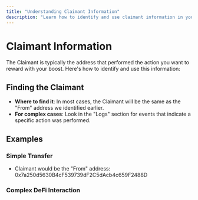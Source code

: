 ```yaml
---
title: "Understanding Claimant Information"
description: "Learn how to identify and use claimant information in your boost action"
---
```


# Claimant Information

The Claimant is typically the address that performed the action you want to reward with your boost. Here's how to identify and use this information:

## Finding the Claimant

- **Where to find it**: In most cases, the Claimant will be the same as the "From" address we identified earlier.
- **For complex cases**: Look in the "Logs" section for events that indicate a specific action was performed.

## Examples

### Simple Transfer

- Claimant would be the "From" address: 0x7a250d5630B4cF539739dF2C5dAcb4c659F2488D

### Complex DeFi Interaction
